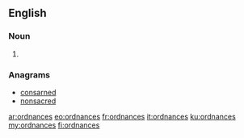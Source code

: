 ==English==

===Noun===
{{head|en|plural}}

# {{plural of|ordnance|lang=en}}

===Anagrams===
* [[consarned#English|consarned]]
* [[nonsacred#English|nonsacred]]

[[ar:ordnances]]
[[eo:ordnances]]
[[fr:ordnances]]
[[it:ordnances]]
[[ku:ordnances]]
[[my:ordnances]]
[[fi:ordnances]]